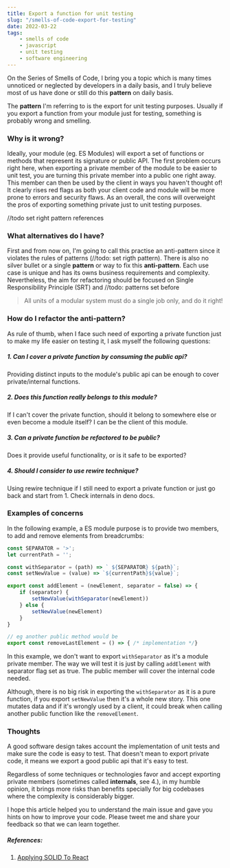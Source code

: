```yaml
---
title: Export a function for unit testing
slug: "/smells-of-code-export-for-testing"
date: 2022-03-22
tags:
    - smells of code
    - javascript
    - unit testing
    - software engineering
---
```


On the Series of Smells of Code, I bring you a topic which is many times
unnoticed or neglected by developers in a daily basis, and I truly believe
most of us have done or still do this **pattern** on daily basis.

The **pattern** I'm referring to is the export for unit testing
purposes. Usually if you export a function from your module just for testing,
something is probably wrong and smelling.

### Why is it wrong?
Ideally, your module (eg. ES Modules) will export
a set of functions or methods that represent its signature or public API. The first problem
occurs right here, when exporting a private member of the module to be easier to unit test,
you are turning this private member into a public one right away.
This member can then be used by the client in ways you haven't thought of!
It clearly rises red flags as both your client code and module will be more prone to errors and security flaws.
As an overall, the cons will overweight the pros of exporting something private just to unit testing purposes.

//todo set right pattern references

### What alternatives do I have?
First and from now on, I'm going to call this practise an anti-pattern since it violates
the rules of patterns (//todo: set rigth pattern).
There is also no silver bullet or a single **pattern** or way to fix this **anti-pattern**.
Each use case is unique and has its owns business requirements and complexity. Nevertheless,
the aim for refactoring should be focused on Single Responsibility Principle (SRT) and
//todo: patterns set before

<blockquote sx={{ fontSize: "1.5em" }}>
All units of a modular system must do a single job only, and do it right!
</blockquote>

### How do I refactor the anti-pattern?
As rule of thumb, when I face such need of exporting a private function just to
make my life easier on testing it, I ask myself the following questions:

##### 1. Can I cover a private function by consuming the public api?
Providing distinct inputs to the module's public api can be enough to cover private/internal functions.

##### 2. Does this function really belongs to this module?
If I can't cover the private function, should it belong to somewhere else or even become a module itself?
I can be the client of this module.

##### 3. Can a private function be refactored to be public?
Does it provide useful functionality, or is it safe to be exported?

##### 4. Should I consider to use rewire technique?
Using rewire technique if I still need to export a private function or just go back and start from 1.
Check internals in deno docs.

### Examples of concerns

In the following example, a ES module purpose is to provide two members, to add and remove elements from breadcrumbs:

```javascript
const SEPARATOR = '>';
let currentPath = '';

const withSeparator = (path) => ` ${SEPARATOR} ${path}`;
const setNewValue = (value) => `${currentPath}${value}`;

export const addElement = (newElement, separator = false) => {
    if (separator) {
        setNewValue(withSeparator(newElement))
    } else {
        setNewValue(newElement)
    }
}

// eg another public method would be
export const removeLastElement = () => { /* implementation */}
```

In this example, we don't want to export `withSeparator` as it's a module private member.
The way we will test it is just by calling `addElement` with separator flag set as true.
The public member will cover the internal code needed.

Although, there is no big risk in exporting the `withSeparator` as it is a pure function,
if you export `setNewValue` then it's a whole new story. This one mutates data and if it's
wrongly used by a client, it could break when calling another public function like the `removeElement`.

### Thoughts

A good software design takes account the implementation of unit tests and make sure the code is
easy to test. That doesn't mean to export private code, it means we export a good public api
that it's easy to test.

Regardless of some techniques or technologies favor and accept exporting private members
(sometimes called **internals**, see 4.), in my humble opinion, it brings more risks than benefits specially for
big codebases where the complexity is considerably bigger.

I hope this article helped you to understand the main issue and gave you hints on how to improve your code.
Please tweet me and share your feedback so that we can learn together.

##### References:
1. [Applying SOLID To React](https://medium.com/docler-engineering/applying-solid-to-react-ca6d1ff926a4)

<SequenceNavigation sequence={sequence} slug='/smells-of-code-php-if-condition' />







